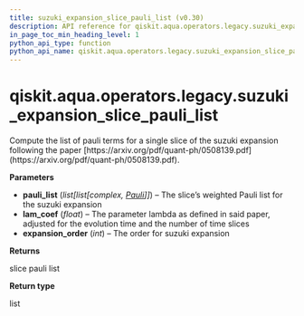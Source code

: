 ```yaml
---
title: suzuki_expansion_slice_pauli_list (v0.30)
description: API reference for qiskit.aqua.operators.legacy.suzuki_expansion_slice_pauli_list in qiskit v0.30
in_page_toc_min_heading_level: 1
python_api_type: function
python_api_name: qiskit.aqua.operators.legacy.suzuki_expansion_slice_pauli_list
---
```


<span id="qiskit-aqua-operators-legacy-suzuki-expansion-slice-pauli-list" />

# qiskit.aqua.operators.legacy.suzuki\_expansion\_slice\_pauli\_list

<Function id="qiskit.aqua.operators.legacy.suzuki_expansion_slice_pauli_list" isDedicatedPage={true} github="https://github.com/qiskit-community/qiskit-aqua/tree/stable/0.9/qiskit/aqua/operators/legacy/common.py" signature="suzuki_expansion_slice_pauli_list(pauli_list, lam_coef, expansion_order)">
  Compute the list of pauli terms for a single slice of the suzuki expansion following the paper [https://arxiv.org/pdf/quant-ph/0508139.pdf](https://arxiv.org/pdf/quant-ph/0508139.pdf).

  **Parameters**

  *   **pauli\_list** (*list\[list\[complex,* [*Pauli*](qiskit.quantum_info.Pauli "qiskit.quantum_info.Pauli")*]]*) – The slice’s weighted Pauli list for the suzuki expansion
  *   **lam\_coef** (*float*) – The parameter lambda as defined in said paper, adjusted for the evolution time and the number of time slices
  *   **expansion\_order** (*int*) – The order for suzuki expansion

  **Returns**

  slice pauli list

  **Return type**

  list
</Function>

